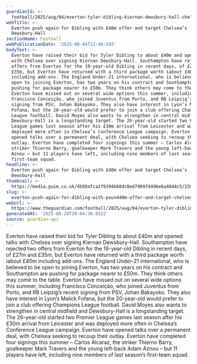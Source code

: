 ```yaml
---
guardianId: >-
  football/2025/aug/04/everton-tyler-dibling-kiernan-dewsbury-hall-chelsea-transfer-news
webTitle: >-
  Everton push again for Dibling with £40m offer and target Chelsea’s
  Dewsbury-Hall
sectionName: Football
webPublicationDate: '2025-08-04T13:48:59Z'
bodyText: >-
  Everton have raised their bid for Tyler Dibling to about £40m and opened talks
  with Chelsea over signing Kiernan Dewsbury-Hall. Southampton have rejected two
  offers from Everton for the 19-year-old Dibling in recent days, of £27m and
  £35m, but Everton have returned with a third package worth iabout £40m
  including add-ons. The England Under-21 international, who is believed to be
  open to joining Everton, has two years on his contract and Southampton are
  pushing for package nearer to £50m. They think others may come to the table.
  Everton have missed out on several wide options this summer, including
  Francisco Conceição, who joined Juventus from Porto, and RB Leipzig’s recent
  signing from PSV, Johan Bakayoko. They also have interest in Lyon’s Malick
  Fofana, but the 20-year-old would prefer to join a club offering Champions
  League football. David Moyes also wants to strengthen in central midfield and
  Dewsbury-Hall is a longstanding target. The 26-year-old started two Premier
  League games last season after his £30m arrival from Leicester and was
  deployed more often in Chelsea’s Conference League campaign. Everton have
  opened talks over a permanent deal, with Chelsea seeking to recoup their
  outlay. Everton have completed four signings this summer – Carlos Alcaraz, the
  striker Thierno Barry, goalkeeper Mark Travers and the young left-back Adam
  Aznou – but 11 players have left, including nine members of last season’s
  first-team squad.
headline: >-
  Everton push again for Dibling with £40m offer and target Chelsea’s
  Dewsbury-Hall
thumbnail: >-
  https://media.guim.co.uk/4b98afca2f9394b68dc0ed7909fd496e6a4844c5/259_131_3559_2846/500.jpg
slug: >-
  everton-push-again-for-dibling-with-pound40m-offer-and-target-chelseas-dewsbury-hall
webUrl: >-
  https://www.theguardian.com/football/2025/aug/04/everton-tyler-dibling-kiernan-dewsbury-hall-chelsea-transfer-news
generatedAt: '2025-08-28T20:04:30.032Z'
source: guardian-api
---
```

Everton have raised their bid for Tyler Dibling to about £40m and opened talks with Chelsea over signing Kiernan Dewsbury-Hall. Southampton have rejected two offers from Everton for the 19-year-old Dibling in recent days, of £27m and £35m, but Everton have returned with a third package worth iabout £40m including add-ons. The England Under-21 international, who is believed to be open to joining Everton, has two years on his contract and Southampton are pushing for package nearer to £50m. They think others may come to the table. Everton have missed out on several wide options this summer, including Francisco Conceição, who joined Juventus from Porto, and RB Leipzig’s recent signing from PSV, Johan Bakayoko. They also have interest in Lyon’s Malick Fofana, but the 20-year-old would prefer to join a club offering Champions League football. David Moyes also wants to strengthen in central midfield and Dewsbury-Hall is a longstanding target. The 26-year-old started two Premier League games last season after his £30m arrival from Leicester and was deployed more often in Chelsea’s Conference League campaign. Everton have opened talks over a permanent deal, with Chelsea seeking to recoup their outlay. Everton have completed four signings this summer – Carlos Alcaraz, the striker Thierno Barry, goalkeeper Mark Travers and the young left-back Adam Aznou – but 11 players have left, including nine members of last season’s first-team squad.
